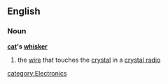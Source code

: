 ==English==
===Noun===
'''[[cat]]'s [[whisker]]'''
#the [[wire]] that touches the [[crystal]] in a [[crystal radio]]

[[category:Electronics]]